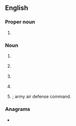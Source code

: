 ==English==

===Proper noun===
{{en-proper noun}}

# {{initialism of|en||American Association of Dental Consultants}}

===Noun===
{{en-noun}}

# {{lb|en|military}} {{initialism of|en|area air defense commander}}
# {{lb|en|military}} {{initialism of|en|air aide-de-camp}}
# {{lb|en|military}} {{initialism of|en|anti-aircraft defense commander}}
# {{lb|en|military}} {{initialism of|en|area air defense commander}}
# {{lb|en|military}} {{initialism of|en|army air defense commander}}; army air defense command.

===Anagrams===
* {{anagrams|en|a=aacd|AACD|ACDA|Acad.|DACA|DCAA|acad|acad.}}